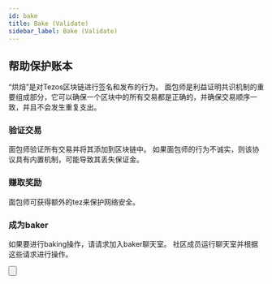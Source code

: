 ```yaml
---
id: bake
title: Bake (Validate)
sidebar_label: Bake (Validate)
---
```



## 帮助保护账本

“烘焙”是对Tezos区块链进行签名和发布的行为。 面包师是利益证明共识机制的重要组成部分，它可以确保一个区块中的所有交易都是正确的，并确保交易顺序一致，并且不会发生重复支出。

### 验证交易
面包师验证所有交易并将其添加到区块链中。 如果面包师的行为不诚实，则该协议具有内置机制，可能导致其丢失保证金。

### 赚取奖励
面包师可获得额外的tez来保护网络安全。

### 成为baker
如果要进行baking操作，请请求加入baker聊天室。 社区成员运行聊天室并根据这些请求进行操作。

<Button
    text='# 加入 Tezos Baking Slack'
    href='mailto:joinslack@tezos-kiln.org?subject=Request+To+Join&body=Please+leave+the+email+body+empty,+it+is+not+being+processed.'/>
